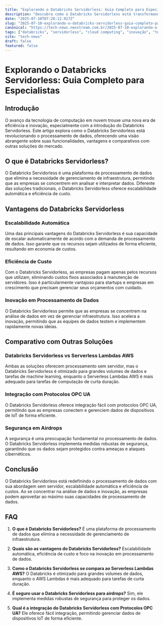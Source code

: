 ```yaml
---
title: "Explorando o Databricks Servidorless: Guia Completo para Especialistas"
description: "Descubra como o Databricks Servidorless está transformando o processamento de dados com eficiência e inovação. Aprenda sobre funcionalidades, vantagens e comparativos."
date: "2025-07-10T07:28:12.917Z"
slug: "2025-07-10-explorando-o-databricks-servidorless-guia-completo-para-especialistas"
canonical: "https://tech-news.neostream.com.br/2025-07-10-explorando-o-databricks-servidorless-guia-completo-para-especialistas"
tags: ["databricks", "servidorless", "cloud computing", "inovação", "tecnologia"]
site: "tech-news"
draft: false
featured: false
---
```


# Explorando o Databricks Servidorless: Guia Completo para Especialistas

## Introdução

O avanço da tecnologia de computação em nuvem trouxe uma nova era de eficiência e inovação, especialmente com a introdução do Databricks Servidorless. Este artigo explora como o Databricks Servidorless está revolucionando o processamento de dados, oferecendo uma visão abrangente sobre suas funcionalidades, vantagens e comparativos com outras soluções do mercado.

## O que é Databricks Servidorless?

O Databricks Servidorless é uma plataforma de processamento de dados que elimina a necessidade de gerenciamento de infraestrutura, permitindo que as empresas se concentrem em analisar e interpretar dados. Diferente das soluções tradicionais, o Databricks Servidorless oferece escalabilidade automática e eficiência de custo.

## Vantagens do Databricks Servidorless

### Escalabilidade Automática

Uma das principais vantagens do Databricks Servidorless é sua capacidade de escalar automaticamente de acordo com a demanda de processamento de dados. Isso garante que os recursos sejam utilizados de forma eficiente, resultando em economia de custos.

### Eficiência de Custo

Com o Databricks Servidorless, as empresas pagam apenas pelos recursos que utilizam, eliminando custos fixos associados à manutenção de servidores. Isso é particularmente vantajoso para startups e empresas em crescimento que precisam gerenciar seus orçamentos com cuidado.

### Inovação em Processamento de Dados

O Databricks Servidorless permite que as empresas se concentrem na análise de dados em vez de gerenciar infraestrutura. Isso acelera a inovação, permitindo que as equipes de dados testem e implementem rapidamente novas ideias.

## Comparativo com Outras Soluções

### Databricks Servidorless vs Serverless Lambdas AWS

Ambas as soluções oferecem processamento sem servidor, mas o Databricks Servidorless é otimizado para grandes volumes de dados e tarefas de machine learning, enquanto o Serverless Lambdas AWS é mais adequado para tarefas de computação de curta duração.

### Integração com Protocolos OPC UA

O Databricks Servidorless oferece integração fácil com protocolos OPC UA, permitindo que as empresas conectem e gerenciem dados de dispositivos de IoT de forma eficiente.

### Segurança em Airdrops

A segurança é uma preocupação fundamental no processamento de dados. O Databricks Servidorless implementa medidas robustas de segurança, garantindo que os dados sejam protegidos contra ameaças e ataques cibernéticos.

## Conclusão

O Databricks Servidorless está redefinindo o processamento de dados com sua abordagem sem servidor, escalabilidade automática e eficiência de custos. Ao se concentrar na análise de dados e inovação, as empresas podem aproveitar ao máximo suas capacidades de processamento de dados.

## FAQ

1. **O que é Databricks Servidorless?**
   É uma plataforma de processamento de dados que elimina a necessidade de gerenciamento de infraestrutura.

2. **Quais são as vantagens do Databricks Servidorless?**
   Escalabilidade automática, eficiência de custo e foco na inovação em processamento de dados.

3. **Como o Databricks Servidorless se compara ao Serverless Lambdas AWS?**
   O Databricks é otimizado para grandes volumes de dados, enquanto o AWS Lambdas é mais adequado para tarefas de curta duração.

4. **É seguro usar o Databricks Servidorless para airdrops?**
   Sim, ele implementa medidas robustas de segurança para proteger os dados.

5. **Qual é a integração do Databricks Servidorless com Protocolos OPC UA?**
   Ele oferece fácil integração, permitindo gerenciar dados de dispositivos IoT de forma eficiente.